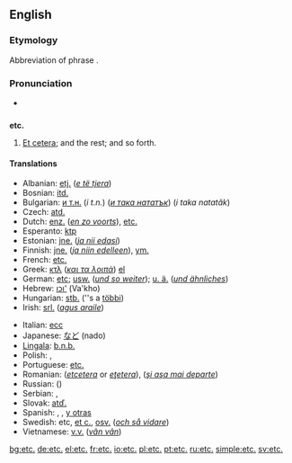 ==English==

{{rank|private|dinner|command|770|etc.|broke|waiting|political}}

{{wikipediaAlt|Et cetera}}

===Etymology===
Abbreviation of {{L.}} phrase {{term|et cetera||and the rest}}.

===Pronunciation===
* {{audio|en-us-etc.ogg|Audio (US)}}

==={{abbreviation}}===
'''etc.'''

# [[et cetera|Et cetera]]; and the rest; and so forth.

====Translations====
{{trans-top|abbreviation of “et cetera”; and the rest; and so forth}}
* Albanian: [[etj.]] (''[[e të tjera]]'')
* Bosnian: [[itd.]]
* Bulgarian: [[и т.н.]] (''i t.n.'') (''[[и така нататък]]'') (''i taka natatăk'')
* Czech: [[atd.]]
* Dutch: [[enz.]] (''[[en zo voorts]]''), [[etc.]]
* Esperanto: [[ktp]]
* Estonian: [[jne.]] (''[[ja nii edasi]]'')
* Finnish: [[jne.]] (''[[ja niin edelleen]]''), [[ym.]]
* French: [[etc.]]
* Greek: [[κτλ]] (''[[και τα λοιπά]]'') [[:el:κτλ|el]]
* German: [[etc]]; [[usw.]] (''[[und so weiter]]''); [[u. ä.]] (''[[und ähnliches]]'')
* Hebrew: [[וכו']] (Va'kho)
* Hungarian: [[stb.]] (''s a [[többi]])
* Irish: [[srl.]] (''[[agus araile]]'')
{{trans-mid}}
* Italian: [[ecc]]
* Japanese: [[など]] (nado)
* [[Lingala]]: [[b.n.b.]]
* Polish: {{t|pl|etc.}}, {{t|pl|itd.}} {{i|i tak dalej}}
* Portuguese: [[etc.]]
* Romanian: {{t|ro|etc|alt=etc.}} (''[[etcetera]]'' or ''[[eţetera]]''), {{t|ro|ş.a.m.d.}} (''[[şi aşa mai departe]]'')
* Russian: {{t|ru|sc=Cyrl|и т.д.|tr=i t.d.}} ({{term|sc=Cyrl|и так далее|tr=i tak dalee}})
* Serbian: {{t|sr|sc=Cyrl|итд.}}, {{t|sr|itd.}}
* Slovak: [[atď.]]
* Spanish: {{t|es|etc.}}, {{t|es|&.}}, [[y otras]]
* Swedish: etc, [[et c.]], [[osv.]] (''[[och så vidare]]'')
* Vietnamese: [[v.v.]] (''[[vân vân]]'')
{{trans-bottom}}

[[bg:etc.]]
[[de:etc.]]
[[el:etc.]]
[[fr:etc.]]
[[io:etc.]]
[[pl:etc.]]
[[pt:etc.]]
[[ru:etc.]]
[[simple:etc.]]
[[sv:etc.]]